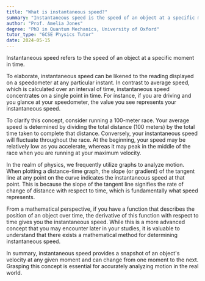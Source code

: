 ```yaml
---
title: "What is instantaneous speed?"
summary: "Instantaneous speed is the speed of an object at a specific moment in time."
author: "Prof. Amelia Jones"
degree: "PhD in Quantum Mechanics, University of Oxford"
tutor_type: "GCSE Physics Tutor"
date: 2024-05-15
---
```


Instantaneous speed refers to the speed of an object at a specific moment in time.

To elaborate, instantaneous speed can be likened to the reading displayed on a speedometer at any particular instant. In contrast to average speed, which is calculated over an interval of time, instantaneous speed concentrates on a single point in time. For instance, if you are driving and you glance at your speedometer, the value you see represents your instantaneous speed.

To clarify this concept, consider running a 100-meter race. Your average speed is determined by dividing the total distance ($100$ meters) by the total time taken to complete that distance. Conversely, your instantaneous speed will fluctuate throughout the race. At the beginning, your speed may be relatively low as you accelerate, whereas it may peak in the middle of the race when you are running at your maximum velocity.

In the realm of physics, we frequently utilize graphs to analyze motion. When plotting a distance-time graph, the slope (or gradient) of the tangent line at any point on the curve indicates the instantaneous speed at that point. This is because the slope of the tangent line signifies the rate of change of distance with respect to time, which is fundamentally what speed represents.

From a mathematical perspective, if you have a function that describes the position of an object over time, the derivative of this function with respect to time gives you the instantaneous speed. While this is a more advanced concept that you may encounter later in your studies, it is valuable to understand that there exists a mathematical method for determining instantaneous speed.

In summary, instantaneous speed provides a snapshot of an object's velocity at any given moment and can change from one moment to the next. Grasping this concept is essential for accurately analyzing motion in the real world.
    